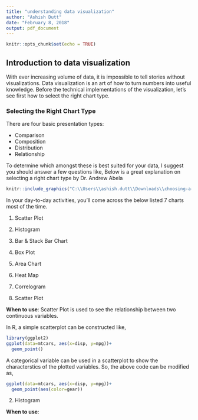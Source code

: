 ```yaml
---
title: "understanding data visualization"
author: "Ashish Dutt"
date: "February 8, 2018"
output: pdf_document
---
```


```r
knitr::opts_chunk$set(echo = TRUE)
```

## Introduction to data visualization
With ever increasing volume of data, it is impossible to tell stories without visualizations. Data visualization is an art of how to turn numbers into useful knowledge. Before the technical implementations of the visualization, let’s see first how to select the right chart type.

### Selecting the Right Chart Type
There are four basic presentation types:

* Comparison
* Composition
* Distribution
* Relationship

To determine which amongst these is best suited for your data, I suggest you should answer a few questions like,
Below is a great explanation on selecting a right chart type by Dr. Andrew Abela

```r
knitr::include_graphics("C:\\Users\\ashish.dutt\\Downloads\\choosing-a-good-chart.pdf")

```

In your day-to-day activities, you’ll come across the below listed 7 charts most of the time.

1. Scatter Plot
2. Histogram
3. Bar & Stack Bar Chart
4. Box Plot
5. Area Chart
6. Heat Map
7. Correlogram

1. Scatter Plot

**When to use**: Scatter Plot is used to see the relationship between two continuous variables.

In R, a simple scatterplot can be constructed like,

```r
library(ggplot2)
ggplot(data=mtcars, aes(x=disp, y=mpg))+
  geom_point()
```
A categorical variable can be used in a scatterplot to show the characterstics of the plotted variables. So, the above code can be modified as,

```r
ggplot(data=mtcars, aes(x=disp, y=mpg))+
  geom_point(aes(color=gear))
```

2. Histogram

**When to use**: 
